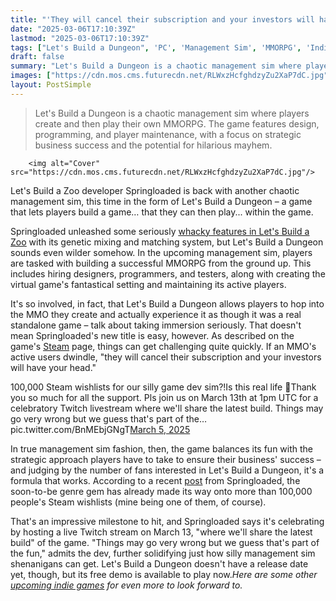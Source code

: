 ```yaml
---
title: "'They will cancel their subscription and your investors will have your head': This management sim about making the perfect MMO is so detailed it lets you play your own game"
date: "2025-03-06T17:10:39Z"
lastmod: "2025-03-06T17:10:39Z"
tags: ["Let's Build a Dungeon", 'PC', 'Management Sim', 'MMORPG', 'Indie']
draft: false
summary: "Let's Build a Dungeon is a chaotic management sim where players create and then play their own MMORPG.  The game features  design, programming, and player maintenance, with a focus on strategic business success and the potential for hilarious mayhem."
images: ["https://cdn.mos.cms.futurecdn.net/RLWxzHcfghdzyZu2XaP7dC.jpg"]
layout: PostSimple
---
```

> Let's Build a Dungeon is a chaotic management sim where players create and then play their own MMORPG.  The game features  design, programming, and player maintenance, with a focus on strategic business success and the potential for hilarious mayhem.


        <img alt="Cover" src="https://cdn.mos.cms.futurecdn.net/RLWxzHcfghdzyZu2XaP7dC.jpg"/>
        
Let's Build a Zoo developer Springloaded is back with another chaotic management sim, this time in the form of Let's Build a Dungeon – a game that lets players build a game… that they can then play... within the game.

Springloaded unleashed some seriously [<u>whacky features in Let's Build a Zoo</u>](https://www.gamesradar.com/have-you-tried-messing-with-genetics-and-creating-monstrosities-in-lets-build-a-zoo/) with its genetic mixing and matching system, but Let's Build a Dungeon sounds even wilder somehow. In the upcoming management sim, players are tasked with building a successful MMORPG from the ground up. This includes hiring designers, programmers, and testers, along with creating the virtual game's fantastical setting and maintaining its active players.

It's so involved, in fact, that Let's Build a Dungeon allows players to hop into the MMO they create and actually experience it as though it was a real standalone game – talk about taking immersion seriously. That doesn't mean Springloaded's new title is easy, however. As described on the game's [<u>Steam</u>](https://store.steampowered.com/app/2365790/Lets_Build_a_Dungeon/) page, things can get challenging quite quickly. If an MMO's active users dwindle, "they will cancel their subscription and your investors will have your head."

100,000 Steam wishlists for our silly game dev sim?!Is this real life 🥹Thank you so much for all the support. Pls join us on March 13th at 1pm UTC for a celebratory Twitch livestream where we'll share the latest build. Things may go very wrong but we guess that's part of the… pic.twitter.com/BnMEbjGNgT[March 5, 2025](https://twitter.com/cantworkitout/status/1897206448704352402)

In true management sim fashion, then, the game balances its fun with the strategic approach players have to take to ensure their business' success – and judging by the number of fans interested in Let's Build a Dungeon, it's a formula that works. According to a recent [<u>post</u>](https://x.com/SpringloadedDev/status/1897206448704352402) from Springloaded, the soon-to-be genre gem has already made its way onto more than 100,000 people's Steam wishlists (mine being one of them, of course).

That's an impressive milestone to hit, and Springloaded says it's celebrating by hosting a live Twitch stream on March 13, "where we'll share the latest build" of the game. "Things may go very wrong but we guess that's part of the fun," admits the dev, further solidifying just how silly management sim shenanigans can get. Let's Build a Dungeon doesn't have a release date yet, though, but its free demo is available to play now.*Here are some other *[<u><em>upcoming indie games</em></u>](https://www.gamesradar.com/upcoming-indie-games/)* for even more to look forward to.*
        